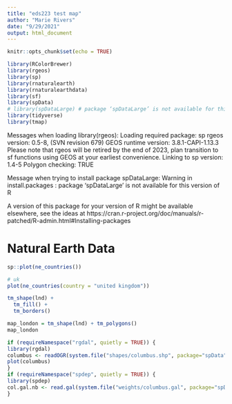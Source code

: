 ```yaml
---
title: "eds223 test map"
author: "Marie Rivers"
date: "9/29/2021"
output: html_document
---
```


```r
knitr::opts_chunk$set(echo = TRUE)
```

```r
library(RColorBrewer)
library(rgeos)
library(sp)
library(rnaturalearth)
library(rnaturalearthdata)
library(sf)
library(spData)
# library(spDataLarge) # package ‘spDataLarge’ is not available for this version of R
library(tidyverse)
library(tmap)
```

Messages when loading library(rgeos):
Loading required package: sp
rgeos version: 0.5-8, (SVN revision 679)
 GEOS runtime version: 3.8.1-CAPI-1.13.3 
 Please note that rgeos will be retired by the end of 2023,
plan transition to sf functions using GEOS at your earliest convenience.
 Linking to sp version: 1.4-5 
 Polygon checking: TRUE

Message when trying to install package spDataLarge:
Warning in install.packages :
  package ‘spDataLarge’ is not available for this version of R

A version of this package for your version of R might be available elsewhere,
see the ideas at
https://cran.r-project.org/doc/manuals/r-patched/R-admin.html#Installing-packages

# Natural Earth Data
```r
sp::plot(ne_countries())
```
```r
# uk
plot(ne_countries(country = "united kingdom"))
```
```r
tm_shape(lnd) +
  tm_fill() +
  tm_borders()
```
```r
map_london = tm_shape(lnd) + tm_polygons()
map_london
```
```r
if (requireNamespace("rgdal", quietly = TRUE)) {
library(rgdal)
columbus <- readOGR(system.file("shapes/columbus.shp", package="spData")[1])
plot(columbus)
}
if (requireNamespace("spdep", quietly = TRUE)) {
library(spdep)
col.gal.nb <- read.gal(system.file("weights/columbus.gal", package="spData")[1])
}
```
```r

```

